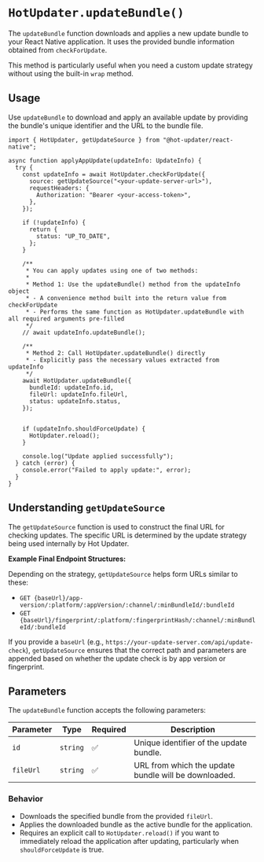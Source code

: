 # `HotUpdater.updateBundle()`

The `updateBundle` function downloads and applies a new update bundle to your React Native application. It uses the provided bundle information obtained from `checkForUpdate`.

This method is particularly useful when you need a custom update strategy without using the built-in `wrap` method.

## Usage

Use `updateBundle` to download and apply an available update by providing the bundle's unique identifier and the URL to the bundle file.

```tsx
import { HotUpdater, getUpdateSource } from "@hot-updater/react-native";

async function applyAppUpdate(updateInfo: UpdateInfo) {
  try {
    const updateInfo = await HotUpdater.checkForUpdate({
      source: getUpdateSource("<your-update-server-url>"),
      requestHeaders: {
        Authorization: "Bearer <your-access-token>",
      },
    });

    if (!updateInfo) {
      return {
        status: "UP_TO_DATE",
      };
    }

    /**
     * You can apply updates using one of two methods:
     * 
     * Method 1: Use the updateBundle() method from the updateInfo object
     * - A convenience method built into the return value from checkForUpdate
     * - Performs the same function as HotUpdater.updateBundle with all required arguments pre-filled
     */
    // await updateInfo.updateBundle();

    /**
     * Method 2: Call HotUpdater.updateBundle() directly
     * - Explicitly pass the necessary values extracted from updateInfo
     */
    await HotUpdater.updateBundle({
      bundleId: updateInfo.id,
      fileUrl: updateInfo.fileUrl,
      status: updateInfo.status,
    });


    if (updateInfo.shouldForceUpdate) {
      HotUpdater.reload();
    }

    console.log("Update applied successfully");
  } catch (error) {
    console.error("Failed to apply update:", error);
  }
}
```


## Understanding `getUpdateSource`

The `getUpdateSource` function is used to construct the final URL for checking updates. The specific URL is determined by the update strategy being used internally by Hot Updater.

**Example Final Endpoint Structures:**

Depending on the strategy, `getUpdateSource` helps form URLs similar to these:

*   `GET {baseUrl}/app-version/:platform/:appVersion/:channel/:minBundleId/:bundleId`
*   `GET {baseUrl}/fingerprint/:platform/:fingerprintHash/:channel/:minBundleId/:bundleId`

If you provide a `baseUrl` (e.g., `https://your-update-server.com/api/update-check`), `getUpdateSource` ensures that the correct path and parameters are appended based on whether the update check is by app version or fingerprint.


## Parameters

The `updateBundle` function accepts the following parameters:

| Parameter | Type      | Required | Description                             |
|-----------|-----------|----------|-----------------------------------------|
| `id`      | `string`  | ✅        | Unique identifier of the update bundle. |
| `fileUrl` | `string`  | ✅        | URL from which the update bundle will be downloaded. |

### Behavior

- Downloads the specified bundle from the provided `fileUrl`.
- Applies the downloaded bundle as the active bundle for the application.
- Requires an explicit call to `HotUpdater.reload()` if you want to immediately reload the application after updating, particularly when `shouldForceUpdate` is true.

